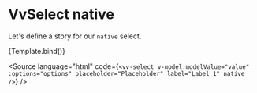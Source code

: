 
<Meta title="Components/Select/Props/native" />

# VvSelect native

Let's define a story for our `native` select.

<Canvas>
	<Story
		name="native"
		play={nativeSelectTest}
		args={{
			...ObjectUtilities.propsToObject(VvSelectProps),
			maxValues: -1,
			label: 'Lorem Ipsum',
			placeholder: 'Placeholder',
			options: [
				{
					label: 'Option 1',
					value: 1
				},
				{
					label: 'Option 2',
					value: 2
				},
				{
					label: 'Option 3',
					value: 3
				}
			],
			native: true,
			value: '',
			'data-testId': 'select'
		}}>
		{Template.bind()}
	</Story>
</Canvas>

<Source
	language="html"
	code={`<vv-select v-model:modelValue="value" :options="options" placeholder="Placeholder" label="Label 1" native />`}
/>
